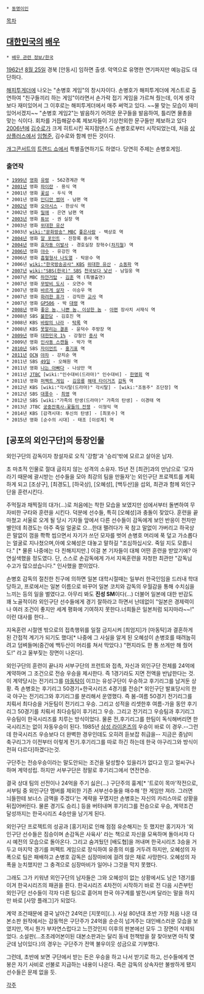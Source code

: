  * [[동명이인]]

[[목차]]
== [[대한민국]]의 [[배우]] ==
 * [[배우 관련 정보/한국]]

[[1962년]] [[8월 25일]] 경북 [안동시] 임하면 출생. 악역으로 유명한 연기파지만 예능감도 대단하다.

[[해피투게더]]에 나오는 "손병호 게임"의 창시자이다. 손병호가 해피투게더에 게스트로 출연하여 "친구들끼리 하는 게임"이라면서 손가락 접기 게임을 가르쳐 줬는데, 이게 생각보다 재미있어서 그 이후로는 해피투게더에서 매주 써먹고 있다. ~~물 맞는 모습이 재미있어서겠지~~ "손병호 게임2"는 발음하기 어려운 문구들을 발음하여, 틀리면 물총을 맞는 식이다. 회차를 거듭해갈수록 제보자들이 기상천외한 문구들만 제보하고 있다
[[2006년]]에 [[김수로]]가 크게 히트시킨 꼭지점댄스도 손병호로부터 시작되었는데, 처음 [[상상플러스]]에서 [[임형준]], 김수로와 함께 만든 것이다.

[[개그콘서트]]의 [[트렌드 쇼]]에서 특별출연하기도 하였다. 당연히 주제는 손병호게임.

=== 출연작 ===
 * [[1999년]] [[영화]] [[유령]] - 562경계관 역
 * [[2001년]] 영화 [[파이란]] - 용식 역
 * 2001년 영화 [[꽃섬]] - 두식 역
 * 2001년 영화 [[인디안 썸머]] - 남편 역
 * [[2002년]] 영화 [[오아시스]] - 한상식 역
 * 2002년 영화 [[밀애]] - 은연 남편 역
 * [[2003년]] 영화 [[튜브]] - 권 실장 역
 * 2003년 영화 [[위대한 유산]]
 * 2003년 [[wiki:"문화방송" MBC]] [[좋은사람]] - 백상호 역
 * [[2004년]] 영화 [[알 포인트]] - 진창록 중사 역
 * [[2004년]] 영화 [[효자동 이발사]] - 경호실장 장혁수([[차지철]]) 역
 * [[2006년]] 영화 [[야수]] - 유강진 역
 * 2006년 영화 [[흡혈형사 나도열]] - 탁문수 역
 * 2006년 [[wiki:"한국방송공사" KBS]] [[위대한 유산]] - [[소동파]] 역
 * [[2007년]] [[wiki:"SBS(한국)" SBS]] [[천국보다 낯선]] - 남일웅 역
 * 2007년 MBC [[하얀거탑]] - [[김훈]] 역 (특별출연)
 * 2007년 영화 [[무방비 도시]] - 오연수 역
 * 2007년 영화 [[바르게 살자]] - 이승우 역
 * 2007년 영화 [[화려한 휴가]] - 강직한 [[교사]] 역
 * 2007년 영화 [[GP506]] - 박 [[대령]] 역
 * [[2008년]] 영화 [[좋은 놈, 나쁜 놈, 이상한 놈]] - [[아편]] 장사치 서재식 역
 * 2008년 SBS [[불한당]] - 김호진 역
 * 2008년 KBS [[바람의 나라]] - [[탁록]] 역
 * 2008년 KBS [[못말리는 결혼]] - 윤덕수 주방장 역
 * [[2009년]] 영화 [[대한민국 1%]] - 강철인 [[중사]] 역
 * 2009년 영화 [[인사동 스캔들]] - 박가 역
 * [[2010년]] SBS [[자이언트]] - [[홍기표]] 역
 * [[2011년]] [[OCN]] [[야차]] - 강치순 역
 * 2011년 SBS [[49일]] - 오해원 역
 * 2011년 영화 [[나는 아빠다]] - 나상만 역
 * 2011년 [[JTBC]] [wiki:"인수대비(드라마)" 인수대비] - [[한명회]] 역
 * 2011년 영화 [[퍼펙트 게임]] - [[김응룡]] [[해태 타이거즈]] [[감독]] 역
 * 2012년 KBS [wiki:"각시탈(드라마)" 각시탈] - [wiki:"조동주" 조단장] 역
 * 2012년 SBS [[대풍수]] - [[최영]] 역
 * 2012년 SBS [wiki:"가족의 탄생(드라마)" 가족의 탄생] - 이경태 역
 * 2013년 JTBC [[궁중잔혹사-꽃들의 전쟁]] - 이형익 역
 * 2014년 KBS [감격시대: 투신의 탄생] - [최포수] 역
 * 2015년 영화 [순수의 시대] - 태조 [이성계] 역
== [공포의 외인구단]의 등장인물 ==
외인구단의 감독이자 창설자로 오직 '강함'과 '승리'밖에 모르고 살아온 남자. 

초 마초적 인물로 절대 굽히지 않는 성격의 소유자. 15년 전 [최관]과의 만남으로 '모자라기 때문에 괄시받는 선수들을 모아 최강의 팀을 만들자'는 외인구단 프로젝트를 계획하게 되고 [조상구], [최경도], [하국상], [오혜성], [백두산]을 섭외, 최관과 함께 외인구단을 훈련시킨다. 

주먹질과 채찍질의 대가(...)로 처음에는 착한 모습을 보였지만 섬에서부터 돌변하여 무자비한 구타와 훈련을 시킨다. 덕분에 선수들, 특히 [오혜성]과 충돌이 잦았다. 훈련을 끝마쳤고 서울로 오게 될 당시 기자들 앞에서 다른 선수들이 감독에게 보인 반응이 천차만별인데 최경도는 아주 죽일 얼굴로 으...한대 팰려다가 꾹 참고 말없이 가버리고 하국상은 말없이 껌을 쫙쫙 씹으면서 자기가 쓰던 모자를 벗어 손병호 머리에 푹 덮고 가소롭다는 얼굴로 지나쳤으며,아예 오혜성은 대놓고 말하길 "조심하십시오. 죽일 지도 모릅니다." [* 물론 나중에는 다 친해지지만.] 이걸 본 기자들이 대체 어떤 훈련을 받았기에? 아연실색했을 정도였다. 단, 스스로 손감독에게 가서 지옥훈련을 자청한 최관만 "감독님 수고가 많으셨습니다." 인사했을 뿐이었다.

손병호 감독의 절친한 친구에 의하면 일본 대학시절때는 일부러 한국인임을 드러내 학대당하고, 프로에서는 일본 이름으로 바꾸어 일본 코치와 감독의 우월감을 통해 수치심을 느끼는 등의 일을 벌였다고. 아무리 봐도 '''진성 SM'''이다(...) 더불어 일본에 대한 반감도 꽤 노골적이라 외인구단 선수들에게 경기 잘하라고 하면서 난데없이 "일본은 경제력이나 여러 조건이 좋지만 세계 평화에 기여하지 못한다.너희들은 일본처럼 되지마라~~!" 이런 대사를 한다... 

지옥훈련 시절엔 밖으로의 접촉행위를 일절 금지시켜 [최엄지]가 [마동탁]과 결혼하게 된 간접적 계기가 되기도 했다[* 나중에 그 사실을 알게 된 오혜성이 손병호를 때려눕히려고 덤벼들며(중간에 백두산이 머리를 쳐서 막았다.) "편지라도 한 통 쓰게만 해 줬어도!" 라고 울부짖는 장면이 나온다]. 

외인구단의 훈련이 끝나자 서부구단의 프런트와 접촉, 자신과 외인구단 전체를 24억에 계약하며 그 조건으로 전승 우승을 제시한다. 즉 1경기라도 지면 전액을 반납한다는 것. 이 계약당시는 전기리그를 [[마동탁]]이 이끄는 유성구단이 우승하고 후기리그를 남겨둔 상황. 즉 손병호는 후기리그 50경기+한국시리즈 4경기를 전승[* 외인구단 발표당시의 한국 야구는 전기리그와 후기리그를 분리해서 운영했다. 즉 봄-여름 50경기 전기리그를 치뤄서 최다승을 거둔팀이 전기리그 우승. 그리고 성적을 리셋한후 여름-가을 동안 후기리그 50경기를 치뤄서 최다승팀이 후기리그 우승. 그리고 전기리그 우승팀과 후기리그 우승팀이 한국시리즈를 치루는 방식이었다. 물론 전,후기리그를 한팀이 독식해버리면 한국시리즈는 없이 자동우승이 된다. 1985년 [[삼성 라이온즈]]의 우승이 바로 이 경우.--그런데 한국시리즈 우승보다 더 완벽한 경우인데도 오히려 듣보잡 취급을-- 지금은 중남미 축구리그가 이전부터 이렇게 전기.후기리그를 따로 하긴 하는데 한국 야구리그와 방식이 전혀 다르다]하겠다는것.

구단주는 전승우승이라는 말도안되는 조건을 달성할수 있을리가 없다고 믿고 얼씨구나하며 계약성립. 하지만 서부구단은 정말로 후기리그에서 연전연승.

결국 상대 팀의 선전이나 24억을 주기 싫은(…) 구단주의 흉계[* '트로이 목마'작전으로, 서부팀 중 외인구단 멤버를 제외한 기존 서부선수들을 매수해 '한 게임만 져라. 그러면 늬들한테 보너스 금액을 주겠다'는 계략을 꾸몄지만 손병호는 자신의 카리스마로 상황을 뒤집어버린다. 물론 경기도 승리.] 등을 버텨내며 후기리그를 전승으로 우승, 계약조건 달성까지는 한국시리즈 4승만을 남기게 된다.

외인구단 프로젝트의 성공과 [홍기자]로 인해 점점 유순해지는 듯 했지만 홍기자가 '외인구단 선수들은 짐승이며 손감독은 사육사' 라는 책으로 자신을 모욕하며 돌아서자 다시 예전의 모습으로 돌아온다. 그리고 숨겨뒀던 [배도협]을 꺼내며 한국시리즈 3승을 거두고 마지막 경기를 퍼펙트 게임으로 장식하여 유종의 미를 거두려 하지만, 오혜성의 자폭으로 팀은 패배하고 손병호 감독은 심장마비에 걸려 앉은 채로 사망한다. 오혜성의 자폭을 눈치챘지만 그 충격으로 심장마비가 일어나 그것을 막지 못했다.

그래도 그가 키워낸 외인구단의 남자들은 그와 오혜성이 없는 상황에서도 남은 1경기를 이겨 한국시리즈의 패권을 쥔다. 한국시리즈 4차전이 시작하기 바로 전 다음 시즌부턴 외인구단 선수들이 각자 다른 팀으로 흩어져 한국 야구계를 발전시켜 달라는 말을 하지만 바로 [사망 플래그]가 되었다.

계약 조건때문에 결국 날아간 24억은 [지못미](..). 사실 80년대 초반 가장 처음 나온 대본소판 원작에서는 감동먹은 구단주가 24억을 순순히 넘겨주는 대인배스러운 모습을 보였지만, 역시 뭔가 부자연스럽다고 느낀것인지 이후의 판본에선 모두 그 장면이 삭제되었다. 소설판(...초초레어본이된 대본소판과는 달리 동네 헌책방을 잘 찾아보면 아직 몇 군데 남이있다.)의 경우는 구단주가 전액 불우이웃 성금으로 기부했다.

그런데, 초반에 보면 구단에서 받는 돈은 우승을 하고 나서 받기로 하고, 선수들에게 연봉은 자기 사비로 선불로 지급하는 내용이 나온다. 죽은 감독의 상속자만 불쌍하게 됐지 선수들은 문제 없을 듯.

[[각주]]
